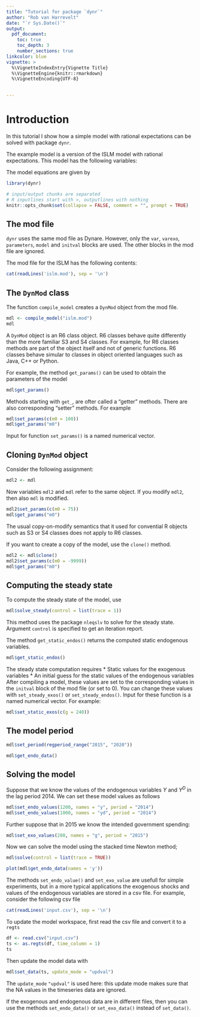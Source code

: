 ```yaml
---
title: "Tutorial for package `dynr`"
author: "Rob van Harrevelt"
date: "`r Sys.Date()`"
output:
  pdf_document:
    toc: true
    toc_depth: 3
    number_sections: true
linkcolor: blue    
vignette: >
  %\VignetteIndexEntry{Vignette Title}
  %\VignetteEngine{knitr::rmarkdown}
  %\VignetteEncoding{UTF-8}
  

---
```


# Introduction

In this tutorial I show how a simple model with rational expectations
can be solved with package `dynr`.

The example model is a version of the ISLM model with rational expectations.
This model has the following variables:

\begin{tabular}{ll|ll}
\multicolumn{2}{c|}{Endogenous variables} & \multicolumn{2}{c}{Exogenous variables} \\
\hline
$Y$      & national income            & $G$      & government spending   \\
$Y^D$    & dispensible income         & $Ms$     & money supply          \\
$T$      & tax                        &          &                       \\
$C$      & consumption                &          &                       \\
$I$      & investments                &          &                       \\
$M^D$    & money demand               &          &                       \\
\end{tabular}

The model equations are given by
\begin{eqnarray*}
Y_t   &=& C_t + I_t + G_t        \label{eqn:islm1:y}\\
Y^D_t &=& Y_t - T_t            \label{eqn:islm1:yd}\\                   
T_t   &=& t_0 + t_1 Y_t  \label{eqn:islm1:t}\\
C_t  &=& c_0 + c_1 Y^D_{t-1} + c_2 Y^D_t + c_3 Y^D_{t-1]} + c_4 r_t + c_5 r_t\label{eqn:islm1:c}\\
I_t   &=& i_0 + i_1  Y_{t-1} + i_2 Y_t + i_3 Y_{t+1} + i_4 r_t + i_5 r_t^2\label{eqn:islm1:i}\\
M^d_t &=& m_0 + m_1 Y_t + m_2 r_t + m_3 r_t^2 + m_3 r_t^2\label{eqn:islm1:md}\\
M^d_t &=& M^s_t                                         \label{eqn:islm1:mequ}
\end{eqnarray*}

<!--   
PREPARATIONS
-->
```r

library(dynr)

# input/output chunks are separated
# R inputlines start with >, outputlines with nothing
knitr::opts_chunk$set(collapse = FALSE, comment = "", prompt = TRUE)
```

## The mod file

`dynr` uses the same mod file as Dynare. However, only the `var`, `varexo`,
`parameters`, `model` and `initval` blocks are used. The other blocks in the
mod file are ignored.

The mod file for the ISLM has the following contents:
```r
cat(readLines('islm.mod'), sep = '\n')
```

## The `DynMod` class

The function `compile_model` creates a `DynMod` object from 
the mod file.

```r
mdl <- compile_model("islm.mod")
mdl
```

A `DynMod` object is an R6 class object. R6 
classes behave quite differently than the more familiar S3 and S4 classes. 
For example, for R6 classes methods are part of the object itself and not of 
generic functions. R6 classes behave simular to classes in
object oriented languages such as Java, C++ or Python. 

For example, the method `get_params()` can be used to
obtain the parameters of the model
```r
mdl$get_params()
```

Methods starting with `get_`, are ofter called a "getter" methods.
There are also corresponding "setter" methods. For example
```r
mdl$set_params(c(m0 = 100))
mdl$get_params("m0")
```
Input for function `set_params()` is a named numerical vector.

## Cloning `DynMod` object

Consider the following assignment:
```r
mdl2 <- mdl
```
Now variables `mdl2` and `mdl` refer to the same object. If you modify
`mdl2`, then also `mdl` is modified.
```r
mdl2$set_params(c(m0 = 75))
mdl$get_params("m0")
```
The usual copy-on-modify semantics that it used for convential
R objects such as S3 or S4 classes does not apply to R6 classes.

If you want to create a copy of the model, use the `clone()` method.
```r
mdl2 <- mdl$clone()
mdl2$set_params(c(m0 = -9999))
mdl$get_params("m0")
```

## Computing the steady state

To compute the steady state of the model, use
```r
mdl$solve_steady(control = list(trace = 1))
```

This method uses the package `nleqslv` to solve for the steady state.
Argument `control` is specified to get an iteration report.

The method `get_static_endos()` returns the computed static endogenous variables.
```r
mdl$get_static_endos()
```

The steady state computation requires
*  Static values for the exogenous variables
*  An initial guess for the static values of the endogenous variables
After compiling a model, these values are set to the corresponding
values in the `initval` block of the mod file (or set to 0).
You can change these values with `set_steady_exos()` or `set_steady_endos()`.
Input for these function is a named numerical vector.
For example:
```r
mdl$set_static_exos(c(g = 240))
```

## The model period
```r
mdl$set_period(regperiod_range("2015", "2020"))
```

```r
mdl$get_endo_data()
```

## Solving the model

Suppose that we know the values of the endogenous variables
$Y$ and $Y^D$  in the lag period 2014. 
We can set these model values as follows
```r
mdl$set_endo_values(1200, names = "y", period = "2014")
mdl$set_endo_values(1000, names = "yd", period = "2014")
```

Further suppose that in 2015 we know the intended government spending:
```r
mdl$set_exo_values(280, names = "g", period = "2015")
```

Now we can solve the model using the stacked time Newton method;
```r
mdl$solve(control = list(trace = TRUE))
```

```r
plot(mdl$get_endo_data(names = 'y'))
```

The methods `set_endo_value()` and `set_exo_value` are usefull for simple experiments,
but in a more typical applications the exogenous shocks and values of the
endogenous variables are stored in a csv file. For example,
consider the following csv file
```r
cat(readLines('input.csv'), sep = '\n')
```

To update the model workspace, first read the csv file and convert it to a
`regts`
```r
df <- read.csv("input.csv")
ts <- as.regts(df, time_column = 1)
ts
```
Then update the model data with
```r
mdl$set_data(ts, update_mode = "updval")
```

The `update_mode` `"updval"` is used here: this update mode
makes sure that the NA values in the timeseries data are ignored.

If the exogenous and endogenous data are in different files,
then you can use the methods `set_endo_data()` or
`set_exo_data()` instead of `set_data()`.
